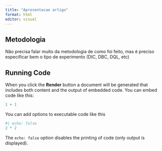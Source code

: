 ```yaml
---
title: "Apresentacao artigo"
format: html
editor: visual
---
```


## Metodologia

Não precisa falar muito da metodologia de como foi feito, mas é preciso especificar bem o tipo de experimento (DIC, DBC, DQL, etc)

## Running Code

When you click the **Render** button a document will be generated that includes both content and the output of embedded code. You can embed code like this:

```r
1 + 1
```

You can add options to executable code like this

```r
#| echo: false
2 * 2
```

The `echo: false` option disables the printing of code (only output is displayed).

